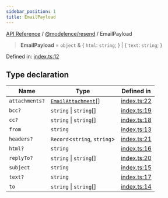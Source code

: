 ```yaml
---
sidebar_position: 1
title: EmailPayload
---
```


[API Reference](/api-reference/@modelence/resend/type-aliases/../../../index) / [@modelence/resend](/api-reference/@modelence/resend/type-aliases/../index) / EmailPayload

> **EmailPayload** = `object` & \{ `html`: `string`; \} \| \{ `text`: `string`; \}

Defined in: [index.ts:12](https://github.com/modelence/modelence/blob/bd5ee85481a0319d645bc13d4023e1b5fe4c9b19/packages/resend/src/index.ts#L12)

## Type declaration

| Name | Type | Defined in |
| ------ | ------ | ------ |
| `attachments?` | [`EmailAttachment`](/api-reference/@modelence/resend/type-aliases/EmailAttachment)[] | [index.ts:22](https://github.com/modelence/modelence/blob/bd5ee85481a0319d645bc13d4023e1b5fe4c9b19/packages/resend/src/index.ts#L22) |
| `bcc?` | `string` \| `string`[] | [index.ts:19](https://github.com/modelence/modelence/blob/bd5ee85481a0319d645bc13d4023e1b5fe4c9b19/packages/resend/src/index.ts#L19) |
| `cc?` | `string` \| `string`[] | [index.ts:18](https://github.com/modelence/modelence/blob/bd5ee85481a0319d645bc13d4023e1b5fe4c9b19/packages/resend/src/index.ts#L18) |
| `from` | `string` | [index.ts:13](https://github.com/modelence/modelence/blob/bd5ee85481a0319d645bc13d4023e1b5fe4c9b19/packages/resend/src/index.ts#L13) |
| `headers?` | `Record`\<`string`, `string`\> | [index.ts:21](https://github.com/modelence/modelence/blob/bd5ee85481a0319d645bc13d4023e1b5fe4c9b19/packages/resend/src/index.ts#L21) |
| `html?` | `string` | [index.ts:16](https://github.com/modelence/modelence/blob/bd5ee85481a0319d645bc13d4023e1b5fe4c9b19/packages/resend/src/index.ts#L16) |
| `replyTo?` | `string` \| `string`[] | [index.ts:20](https://github.com/modelence/modelence/blob/bd5ee85481a0319d645bc13d4023e1b5fe4c9b19/packages/resend/src/index.ts#L20) |
| `subject` | `string` | [index.ts:15](https://github.com/modelence/modelence/blob/bd5ee85481a0319d645bc13d4023e1b5fe4c9b19/packages/resend/src/index.ts#L15) |
| `text?` | `string` | [index.ts:17](https://github.com/modelence/modelence/blob/bd5ee85481a0319d645bc13d4023e1b5fe4c9b19/packages/resend/src/index.ts#L17) |
| `to` | `string` \| `string`[] | [index.ts:14](https://github.com/modelence/modelence/blob/bd5ee85481a0319d645bc13d4023e1b5fe4c9b19/packages/resend/src/index.ts#L14) |
